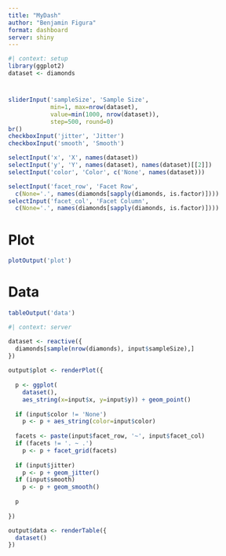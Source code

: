 ```yaml
---
title: "MyDash"
author: "Benjamin Figura"
format: dashboard
server: shiny
---
```


```r
#| context: setup
library(ggplot2)
dataset <- diamonds
```

# {.sidebar}

```r
sliderInput('sampleSize', 'Sample Size', 
            min=1, max=nrow(dataset),
            value=min(1000, nrow(dataset)), 
            step=500, round=0)
br()
checkboxInput('jitter', 'Jitter')
checkboxInput('smooth', 'Smooth')
```

```r
selectInput('x', 'X', names(dataset)) 
selectInput('y', 'Y', names(dataset), names(dataset)[[2]])
selectInput('color', 'Color', c('None', names(dataset)))
```

```r
selectInput('facet_row', 'Facet Row',
  c(None='.', names(diamonds[sapply(diamonds, is.factor)])))
selectInput('facet_col', 'Facet Column',
  c(None='.', names(diamonds[sapply(diamonds, is.factor)])))
```

# Plot

```r
plotOutput('plot')
```

# Data

```r
tableOutput('data')
```

```r
#| context: server

dataset <- reactive({
  diamonds[sample(nrow(diamonds), input$sampleSize),]
})
 
output$plot <- renderPlot({
  
  p <- ggplot(
    dataset(), 
    aes_string(x=input$x, y=input$y)) + geom_point()
  
  if (input$color != 'None')
    p <- p + aes_string(color=input$color)
  
  facets <- paste(input$facet_row, '~', input$facet_col)
  if (facets != '. ~ .')
    p <- p + facet_grid(facets)
  
  if (input$jitter)
    p <- p + geom_jitter()
  if (input$smooth)
    p <- p + geom_smooth()
  
  p
  
})

output$data <- renderTable({
  dataset()
})
```